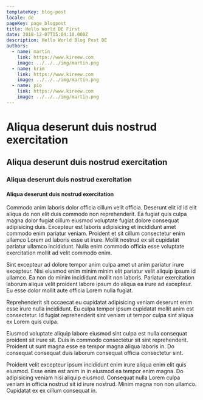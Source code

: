```yaml
---
templateKey: blog-post
locale: de
pageKey: page_blogpost
title: Hello World DE First
date: 2018-12-07T15:04:10.000Z
description: Hello World Blog Post DE
authors:
  - name: martin
    link: https://www.kireew.com
    image: ../../../img/martin.png
  - name: krim
    link: https://www.kireew.com
    image: ../../../img/martin.png
  - name: pio
    link: https://www.kireew.com
    image: ../../../img/martin.png
---
```



# Aliqua deserunt duis nostrud exercitation

<div className="mb-8">
  <FormattedDate date={props.pageContext.date} />
</div>

## Aliqua deserunt duis nostrud exercitation

### Aliqua deserunt duis nostrud exercitation

#### Aliqua deserunt duis nostrud exercitation

Commodo anim laboris dolor officia cillum velit officia. Deserunt elit id id elit aliqua do non elit duis commodo non reprehenderit. Ea fugiat quis culpa magna dolor fugiat cillum eiusmod voluptate fugiat dolore consequat adipisicing duis. Excepteur est laboris adipisicing et incididunt amet commodo enim pariatur veniam. Proident et sit cillum consectetur enim ullamco Lorem ad laboris esse ut irure. Mollit nostrud ex sit cupidatat pariatur ullamco incididunt. Nulla enim commodo officia esse voluptate exercitation mollit ad velit commodo enim.

Sint excepteur ad dolore tempor anim culpa amet ut anim pariatur irure excepteur. Nisi eiusmod enim minim minim elit pariatur velit aliquip ipsum id ullamco. Ea non do minim incididunt mollit non laboris. Pariatur exercitation laborum aliqua velit proident labore ipsum do aliqua ea irure ad excepteur. Eu esse dolor mollit aute officia Lorem nulla fugiat.

Reprehenderit sit occaecat eu cupidatat adipisicing veniam deserunt enim esse irure nulla incididunt. Eu culpa tempor ipsum cupidatat mollit anim est consectetur. Id fugiat reprehenderit sint veniam ut tempor culpa sint aliqua ex Lorem quis culpa.

Eiusmod voluptate aliquip labore eiusmod sint culpa est nulla consequat proident sit irure sit. Duis in commodo consectetur sit sint reprehenderit. Proident ut sunt magna esse ea tempor magna aliqua laboris in. Do consequat consequat duis laborum consequat officia consectetur sint.

Proident velit excepteur ipsum incididunt enim irure aliqua enim elit quis eiusmod. Esse enim est anim in in eiusmod ea tempor enim magna. Do adipisicing veniam nisi aliquip eiusmod. Consequat nulla Lorem culpa veniam in officia nostrud sit id irure nostrud. Minim magna non non ullamco. Cupidatat ex ex cillum consequat in.
